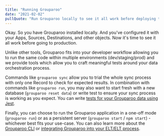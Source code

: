 ```yaml
---
title: "Running Grouparoo"
date: "2021-02-02"
pullQuote: "Run Grouparoo locally to see it all work before deploying to production."
---
```


Okay. So you have Grouparoo installed locally. And you've configured it with your Apps, Sources, Destinations, and other objects. Now it's time to see it all work before going to production.

Unlike other tools, Grouparoo fits into your developer workflow allowing you to run the same code within multiple environments (dev/staging/prod) and we provide tools which allow you to craft meaningful tests around your data orchestration process.

Commands like `grouparoo sync` allow you to trial the whole sync process with only one Record to check for expected results. In combination with commands like `grouparoo run`, you may also want to start fresh with a new database (`grouparoo reset data`) or write test to ensure your sync process is working as you expect. You can write [tests for your Grouparoo data using Jest](/docs/running/testing).

Finally, you can choose to run the Grouparoo application in a one-off mode (`grouparoo run`) or as a persistent server (`grouparoo start` / `npm start`) - whichever best fits your use-case. You can also learn more about the [Grouparoo CLI](/docs/cli) or [integrating Grouparoo into your ELT/ELT process](/docs/running/elt-integration).
